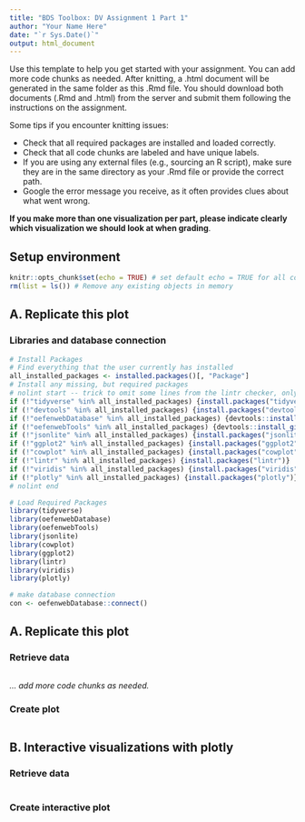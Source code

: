```yaml
---
title: "BDS Toolbox: DV Assignment 1 Part 1"
author: "Your Name Here"
date: "`r Sys.Date()`"
output: html_document
---
```


Use this template to help you get started with your assignment. You can add more code chunks as needed. After knitting, a .html document will be generated in the same folder as this .Rmd file. You should download both documents (.Rmd and .html) from the server and submit them following the instructions on the assignment. 

Some tips if you encounter knitting issues:  

-  Check that all required packages are installed and loaded correctly.
-  Check that all code chunks are labeled and have unique labels.
-  If you are using any external files (e.g., sourcing an R script), make sure they are in the same directory as your .Rmd file or provide the correct path.
-  Google the error message you receive, as it often provides clues about what went wrong.

**If you make more than one visualization per part, please indicate clearly which visualization we should look at when grading**. 

## Setup environment
```r
knitr::opts_chunk$set(echo = TRUE) # set default echo = TRUE for all code blocks
rm(list = ls()) # Remove any existing objects in memory
```

## A. Replicate this plot

### Libraries and database connection
```r
# Install Packages
# Find everything that the user currently has installed
all_installed_packages <- installed.packages()[, "Package"]
# Install any missing, but required packages
# nolint start -- trick to omit some lines from the lintr checker, only if you have a good reason!
if (!"tidyverse" %in% all_installed_packages) {install.packages("tidyverse")}
if (!"devtools" %in% all_installed_packages) {install.packages("devtools")}
if (!"oefenwebDatabase" %in% all_installed_packages) {devtools::install_github(repo = "Oefenweb/r-database")}
if (!"oefenwebTools" %in% all_installed_packages) {devtools::install_github(repo = "Oefenweb/r-tools")}
if (!"jsonlite" %in% all_installed_packages) {install.packages("jsonlite")}
if (!"ggplot2" %in% all_installed_packages) {install.packages("ggplot2")}
if (!"cowplot" %in% all_installed_packages) {install.packages("cowplot")}
if (!"lintr" %in% all_installed_packages) {install.packages("lintr")}
if (!"viridis" %in% all_installed_packages) {install.packages("viridis")}
if (!"plotly" %in% all_installed_packages) {install.packages("plotly")}
# nolint end

# Load Required Packages
library(tidyverse)
library(oefenwebDatabase)
library(oefenwebTools)
library(jsonlite)
library(cowplot)
library(ggplot2)
library(lintr)
library(viridis)
library(plotly)

# make database connection
con <- oefenwebDatabase::connect()
```

## A. Replicate this plot
### Retrieve data

```r

```

*... add more code chunks as needed. *

### Create plot 
```r

```


## B. Interactive visualizations with plotly
### Retrieve data

```r

```

### Create interactive plot

```r

```

